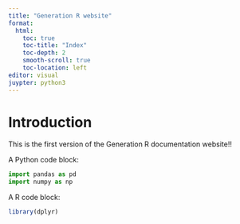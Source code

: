 ```yaml
---
title: "Generation R website"
format:
  html:
    toc: true
    toc-title: "Index"
    toc-depth: 2
    smooth-scroll: true
    toc-location: left
editor: visual
juypter: python3
---
```


# Introduction

This is the first version of the Generation R documentation website!!

A Python code block:
```python

import pandas as pd
import numpy as np

```

A R code block:
```r
library(dplyr)

```